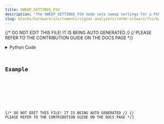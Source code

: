 ```yaml
---
title: SWEEP_SETTINGS_FSV
description: "The SWEEP_SETTINGS_FSV node sets sweep settings for a FSV."
slug: blocks/hardware/instruments/signal-analyzers/rohde-schwarz/fsv/basic/sweep-settings-fsv
---
```


{/* DO NOT EDIT THIS FILE! IT IS BEING AUTO GENERATED */}
{/* PLEASE REFER TO THE CONTRIBUTION GUIDE ON THE DOCS PAGE */}


<PythonDocsDisplay docstring={docstring} />
<details>
<summary>Python Code</summary>



<Code code={pythonCode} lang="py" wrap theme="dracula" />

[Find this Flojoy Block on GitHub](https://github.com/flojoy-ai/blocks/blob/main/blocks/HARDWARE/INSTRUMENTS/SIGNAL_ANALYZERS/ROHDE_SCHWARZ/FSV/BASIC/SWEEP_SETTINGS_FSV/SWEEP_SETTINGS_FSV.py)

</details>

## Example


<GetHelpWidget />


<AppDisplay app={app} blockName="SWEEP_SETTINGS_FSV" client:visible />


<Example />

{/* DO NOT EDIT THIS FILE! IT IS BEING AUTO GENERATED */}
{/* PLEASE REFER TO THE CONTRIBUTION GUIDE ON THE DOCS PAGE */}
